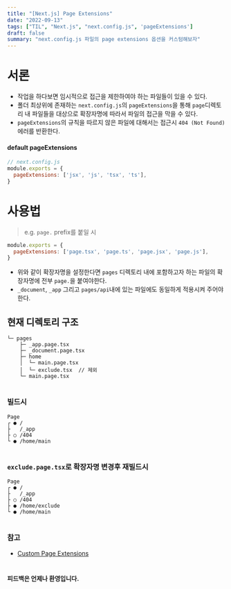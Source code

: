 ```yaml
---
title: "[Next.js] Page Extensions"
date: "2022-09-13"
tags: ["TIL", "Next.js", "next.config.js", 'pageExtensions']
draft: false
summary: "next.config.js 파일의 page extensions 옵션을 커스텀해보자"
---
```



# 서론

- 작업을 하다보면 임시적으로 접근을 제한하여야 하는 파일들이 있을 수 있다.
- 폴더 최상위에 존재하는 `next.config.js`의 `pageExtensions`을 통해 `page`디렉토리 내 파일들을 대상으로 확장자명에 따라서 파일의 접근을 막을 수 있다.
- `pageExtensions`의 규칙을 따르지 않은 파일에 대해서는 접근시 `404 (Not Found)`에러를 반환한다.

#### default pageExtensions
```jsx
// next.config.js
module.exports = {
  pageExtensions: ['jsx', 'js', 'tsx', 'ts'],
}
```


# 사용법
> e.g. `page.` prefix를 붙일 시
```jsx
module.exports = {
  pageExtensions: ['page.tsx', 'page.ts', 'page.jsx', 'page.js'],
}
```
- 위와 같이 확장자명을 설정한다면 `pages` 디렉토리 내에 포함하고자 하는 파일의 확장자명에 전부 `page.`을 붙여야한다.
- `_document`, `_app` 그리고 `pages/api`내에 있는 파일에도 동일하게 적용시켜 주어야한다.

## 현재 디렉토리 구조
```text
└─ pages
    ├─ _app.page.tsx
    ├─ _document.page.tsx
    ├─ home
    │  └─ main.page.tsx
    │  └─ exclude.tsx  // 제외
    └─ main.page.tsx
```
#
### 빌드시
```text
Page
┌ ● /
├   /_app
├ ○ /404
└ ● /home/main
```
#
### `exclude.page.tsx`로 확장자명 변경후 재빌드시
```text
Page
┌ ● /
├   /_app
├ ○ /404
├ ● /home/exclude
└ ● /home/main
```


#

### 참고
- [Custom Page Extensions](https://nextjs.org/docs/api-reference/next.config.js/custom-page-extensions#including-non-page-files-in-the-pages-directory)

#

#### 피드백은 언제나 환영입니다.